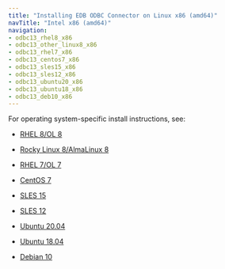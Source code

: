```yaml
---
title: "Installing EDB ODBC Connector on Linux x86 (amd64)"
navTitle: "Intel x86 (amd64)"
navigation:
- odbc13_rhel8_x86
- odbc13_other_linux8_x86
- odbc13_rhel7_x86
- odbc13_centos7_x86
- odbc13_sles15_x86
- odbc13_sles12_x86
- odbc13_ubuntu20_x86
- odbc13_ubuntu18_x86
- odbc13_deb10_x86
---
```


For operating system-specific install instructions, see:

  - [RHEL 8/OL 8](odbc13_rhel8_x86)

  - [Rocky Linux 8/AlmaLinux 8](odbc13_other_linux8_x86)
  - [RHEL 7/OL 7](odbc13_rhel7_x86)
  - [CentOS 7](odbc13_centos7_x86)
  - [SLES 15](odbc13_sles15_x86)
  - [SLES 12](odbc13_sles12_x86)
  - [Ubuntu 20.04](odbc13_ubuntu20_x86)
  - [Ubuntu 18.04](odbc13_ubuntu18_x86)
  - [Debian 10](odbc13_deb10_x86)


